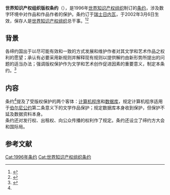 {{Refimprove|time=2021-01-11T06:05:55+00:00}}
{{Infobox treaty
|name=世界知识产权组织版权条约
|date_signed=1996年12月20日
|date_effective=2002年3月6日
|location_signed={{CHE}}[[日内瓦|日内瓦]]
|depositor=[[世界知识产权组织|世界知识产权组织]]总干事
|languages=英文、阿拉伯文、中文、法文、俄文和西班牙文
|parties=108(截至2020年1月11日)
}}

'''世界知识产权组织版权条约'''（{{lang-en|WIPO Copyright Treaty - WCT}}），是1996年[[世界知识产权组织|世界知识产权组织]]制订的[[条约|条约]]，涉及数字环境中对作品和作品作者的保护。条约订于[[瑞士|瑞士]][[日内瓦|日内瓦]]，于2002年3月6日生效，保存人是[[世界知识产权组织|世界知识产权组织]]总干事。<ref>{{Cite web|title=WIPO Performances and Phonograms Treaty|url=https://www.wipo.int/treaties/en/ip/wct/|publisher=WIPO|language=en|accessdate=2021年1月11日|archive-date=2022年4月23日|archive-url=https://web.archive.org/web/20220423192905/https://www.wipo.int/treaties/en/ip/wct/}}</ref><ref>{{Cite web|title=世界知识产权组织版权条约|url=http://treaty.mfa.gov.cn/Treaty/web/detail1.jsp?objid=1531876075988|publisher=中华人民共和国条约数据库|language=zh-hans|accessdate=2021年1月11日|archive-date=2021年1月13日|archive-url=https://web.archive.org/web/20210113010629/http://treaty.mfa.gov.cn/Treaty/web/detail1.jsp?objid=1531876075988|dead-url=no}}</ref>

== 背景 ==
各缔约国出于以尽可能有效和一致的方式发展和维护作者对其文学和艺术作品之权利的愿望；承认有必要采用新规则并解释现有规则以提供解约由新形势所提出的问题的适当办法；强调版权保护作为文学和艺术创作促进因素的重要意义，制定本条约。<ref name=":0">{{Cite web|title=世界知识产权组织版权条约|url=http://treaty.mfa.gov.cn/tykfiles/20180718/1564640247787.pdf|publisher=中华人民共和国条约数据库|language=zh-hans|accessdate=2021年1月11日}}{{Dead link}}</ref>

== 内容 ==
条约<ref name=":0"/>提及了受版权保护的两个客体：[[计算机程序|计算机程序]]和[[数据库|数据库]]，规定计算机程序适用于[[伯尔尼公约|伯尔尼公约]]第二条意义下的文学作品保护；规定数据库本身收到保护，但保护不延及数据资料本身。<br>条约还对发行权、出租权、向公众传播的权利作了规定。条约还设立了缔约方大会和国际局。

== 参考文献 ==
{{reflist}}

[[Cat:1996年条约|Cat:1996年条约]]
[[Cat:世界知识产权组织条约|Cat:世界知识产权组织条约]]